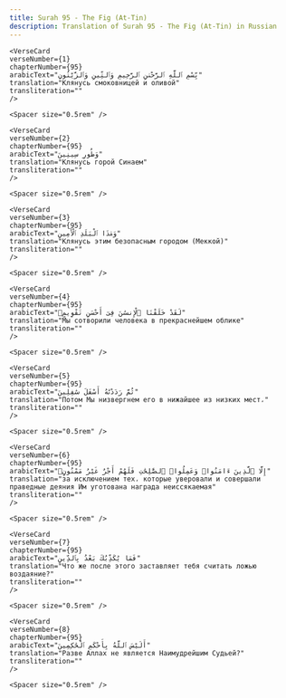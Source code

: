 ```yaml
---
title: Surah 95 - The Fig (At-Tin)  
description: Translation of Surah 95 - The Fig (At-Tin) in Russian
---
```







    <VerseCard 
    verseNumber={1}
    chapterNumber={95}
    arabicText="بِّسْمِ ٱللَّهِ ٱلرَّحْمَٰنِ ٱلرَّحِيمِ وَٱلتِّينِ وَٱلزَّيْتُونِ"
    translation="Клянусь смоковницей и оливой"
    transliteration=""
    />

    <Spacer size="0.5rem" />
                
    <VerseCard 
    verseNumber={2}
    chapterNumber={95}
    arabicText="وَطُورِ سِينِينَ"
    translation="Клянусь горой Синаем"
    transliteration=""
    />

    <Spacer size="0.5rem" />
                
    <VerseCard 
    verseNumber={3}
    chapterNumber={95}
    arabicText="وَهَٰذَا ٱلْبَلَدِ ٱلْأَمِينِ"
    translation="Клянусь этим безопасным городом (Меккой)"
    transliteration=""
    />

    <Spacer size="0.5rem" />
                
    <VerseCard 
    verseNumber={4}
    chapterNumber={95}
    arabicText="لَقَدْ خَلَقْنَا ٱلْإِنسَٰنَ فِىٓ أَحْسَنِ تَقْوِيمٍۢ"
    translation="Мы сотворили человека в прекраснейшем облике"
    transliteration=""
    />

    <Spacer size="0.5rem" />
                
    <VerseCard 
    verseNumber={5}
    chapterNumber={95}
    arabicText="ثُمَّ رَدَدْنَٰهُ أَسْفَلَ سَٰفِلِينَ"
    translation="Потом Мы низвергнем его в нижайшее из низких мест،"
    transliteration=""
    />

    <Spacer size="0.5rem" />
                
    <VerseCard 
    verseNumber={6}
    chapterNumber={95}
    arabicText="إِلَّا ٱلَّذِينَ ءَامَنُوا۟ وَعَمِلُوا۟ ٱلصَّٰلِحَٰتِ فَلَهُمْ أَجْرٌ غَيْرُ مَمْنُونٍۢ"
    translation="за исключением тех، которые уверовали и совершали праведные деяния Им уготована награда неиссякаемая"
    transliteration=""
    />

    <Spacer size="0.5rem" />
                
    <VerseCard 
    verseNumber={7}
    chapterNumber={95}
    arabicText="فَمَا يُكَذِّبُكَ بَعْدُ بِٱلدِّينِ"
    translation="Что же после этого заставляет тебя считать ложью воздаяние?"
    transliteration=""
    />

    <Spacer size="0.5rem" />
                
    <VerseCard 
    verseNumber={8}
    chapterNumber={95}
    arabicText="أَلَيْسَ ٱللَّهُ بِأَحْكَمِ ٱلْحَٰكِمِينَ"
    translation="Разве Аллах не является Наимудрейшим Судьей?"
    transliteration=""
    />

    <Spacer size="0.5rem" />
                